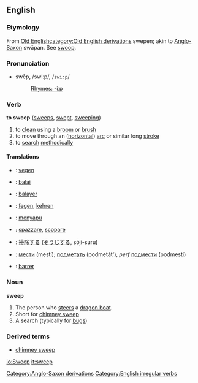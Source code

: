 ==English==
===Etymology===
{{webster}}

From [[w:Old English language|Old English]][[category:Old English derivations]] swepen; akin to [[w:Old English language|Anglo-Saxon]][[Category:Anglo-Saxon derivations]] swāpan. See [[swoop]]. 

===Pronunciation===
*swēp, /swiːp/, /<tt>swi:p</tt>/
*:[[Rhymes:English:-iːp|Rhymes: -iːp]]

=== Verb ===
'''to sweep''' ([[sweeps]], [[swept]], [[sweeping]])

# to [[clean]] using a [[broom]] or [[brush]]
# to move through an ([[horizontal]]) [[arc]] or similar long [[stroke]]
# to [[search]] [[methodically]]

==== Translations ====
*{{nl}}: [[vegen]]
*{{eo}}: [[balai]]
*{{fr}}: [[balayer]]
*{{de}}: [[fegen]], [[kehren]]
*{{id}}: [[sapu|menyapu]]
*{{it}}: [[spazzare]], [[scopare]]
*{{ja}}: [[掃除]]する ([[そうじ]]する, sōji-suru)
*{{ru}}: [[мести]] (mestí); [[подметать]] (podmetát'), ''perf'' [[подмести]] (podmestí)
*{{es}}: [[barrer]]

===Noun===
'''sweep'''

# The person who [[steer]]s a [[dragon boat]].<!-- possibly other types of boats? -->
# Short for [[chimney sweep]]
# A search (typically for [[bug]]s)

===Derived terms===
*[[chimney sweep]]

[[Category:English irregular verbs]]

[[io:Sweep]]
[[it:sweep]]